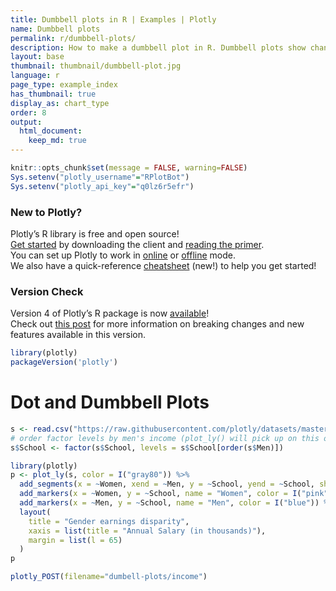 ```yaml
---
title: Dumbbell plots in R | Examples | Plotly
name: Dumbbell plots
permalink: r/dumbbell-plots/
description: How to make a dumbbell plot in R. Dumbbell plots show changes between two points in time or between two conditions.
layout: base
thumbnail: thumbnail/dumbbell-plot.jpg
language: r
page_type: example_index
has_thumbnail: true
display_as: chart_type
order: 8
output:
  html_document:
    keep_md: true
---
```


```r
knitr::opts_chunk$set(message = FALSE, warning=FALSE)
Sys.setenv("plotly_username"="RPlotBot")
Sys.setenv("plotly_api_key"="q0lz6r5efr")
```
### New to Plotly?

Plotly's R library is free and open source!<br>
[Get started](https://plot.ly/r/getting-started/) by downloading the client and [reading the primer](https://plot.ly/r/getting-started/).<br>
You can set up Plotly to work in [online](https://plot.ly/r/getting-started/#hosting-graphs-in-your-online-plotly-account) or [offline](https://plot.ly/r/offline/) mode.<br>
We also have a quick-reference [cheatsheet](https://images.plot.ly/plotly-documentation/images/r_cheat_sheet.pdf) (new!) to help you get started!

### Version Check

Version 4 of Plotly's R package is now [available](https://plot.ly/r/getting-started/#installation)!<br>
Check out [this post](http://moderndata.plot.ly/upgrading-to-plotly-4-0-and-above/) for more information on breaking changes and new features available in this version.
```r
library(plotly)
packageVersion('plotly')
```

# Dot and Dumbbell Plots

```r
s <- read.csv("https://raw.githubusercontent.com/plotly/datasets/master/school_earnings.csv")
# order factor levels by men's income (plot_ly() will pick up on this ordering)
s$School <- factor(s$School, levels = s$School[order(s$Men)])

library(plotly)
p <- plot_ly(s, color = I("gray80")) %>%
  add_segments(x = ~Women, xend = ~Men, y = ~School, yend = ~School, showlegend = FALSE) %>%
  add_markers(x = ~Women, y = ~School, name = "Women", color = I("pink")) %>%
  add_markers(x = ~Men, y = ~School, name = "Men", color = I("blue")) %>%
  layout(
    title = "Gender earnings disparity",
    xaxis = list(title = "Annual Salary (in thousands)"),
    margin = list(l = 65)
  )
p
```

```r
plotly_POST(filename="dumbell-plots/income")
```
